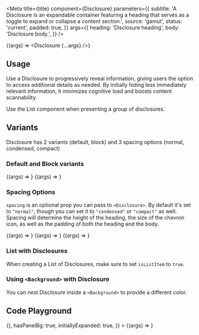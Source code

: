 

<Meta
  title={title}
  component={Disclosure}
  parameters={{
    subtitle:
      'A Disclosure is an expandable container featuring a heading that serves as a toggle to expand or collapse a content section.',
    source: 'gamut',
    status: 'current',
    padded: true,
  }}
  args={{
    heading: 'Disclosure heading',
    body: 'Disclosure body.',
  }}
/>

<Story name="Disclosure">{(args) => <Disclosure {...args} />}</Story>

## Usage

Use a Disclosure to progressively reveal information, giving users the option to access additional details as needed. By initially hiding less immediately relevant information, it minimizes cognitive load and boosts content scannability.

Use the List component when presenting a group of disclosures.

## Variants

Disclosure has 2 variants (default, block) and 3 spacing options (normal, condensed, compact)

### Default and Block variants

<Canvas>
  <Story
    name="default"
    args={{
      heading: 'Default variant',
      body: 'Notice the border and it uses `background`',
    }}
  >
    {(args) => <Disclosure {...args} />}
  </Story>
</Canvas>

<Canvas>
  <Story
    name="block"
    args={{
      heading: 'Block variant',
      body:
        'Notice the LACK of border and it uses `background-current`. Set `variant="block"` to enable this styling.',
      variant: 'block',
    }}
  >
    {(args) => <Disclosure {...args} />}
  </Story>
</Canvas>

### Spacing Options

`spacing` is an optional prop you can pass to `<Disclosure>`. By default it's set to `"normal"`, though you can set it to `"condensed"` or `"compact"` as well. Spacing will determine the height of the heading, the size of the chevron icon, as well as the padding of both the heading and the body.

<Canvas>
  <Story
    name="Normal spacing"
    args={{
      heading: 'Normal spacing',
      body:
        'Lorem ipsum dolor sit amet consectetur. Ut consectetur adipiscing a donec sed volutpat. Tempor risus rhoncus quisque vel sit mattis. Accumsan vel posuere tortor sit mattis augue congue sit.',
    }}
  >
    {(args) => <Disclosure {...args} />}
  </Story>
</Canvas>

<Canvas>
  <Story
    name="Condensed spacing"
    args={{
      heading: 'Condensed spacing',
      body:
        'Lorem ipsum dolor sit amet consectetur. Ut consectetur adipiscing a donec sed volutpat. Tempor risus rhoncus quisque vel sit mattis. Accumsan vel posuere tortor sit mattis augue congue sit.',
      spacing: 'condensed',
    }}
  >
    {(args) => <Disclosure {...args} />}
  </Story>
</Canvas>

<Canvas>
  <Story
    name="Compact spacing"
    args={{
      heading: 'Compact spacing',
      body:
        'Lorem ipsum dolor sit amet consectetur. Ut consectetur adipiscing a donec sed volutpat. Tempor risus rhoncus quisque vel sit mattis. Accumsan vel posuere tortor sit mattis augue congue sit.',
      spacing: 'compact',
    }}
  >
    {(args) => <Disclosure {...args} />}
  </Story>
</Canvas>

### List with Disclosures
When creating a List of Disclosures, make sure to set `isListItem` to `true`.
<Canvas>
  <Story name="List example">
    <ListDisclosureExample />
  </Story>
</Canvas>


### Using `<Background>` with Disclosure
You can nest Disclosure inside a `<Background>` to provide a different color.
<Canvas>
  <Story name="just for testing">
    <Background bg="background-primary">
    <Disclosure
        heading="Hint"
        initiallyExpanded={false}
        body="possible mock for a hint, slight concern about spacing though... since all this text will get smushed up, if that's ok? then I can work a little more on this. Maybe the only thing that really needs to be exposed is an expandedTitle and a collapsedTitle"
        href="/"
        spacing="compact"
      />
  </Background>
  </Story>
</Canvas>

## Code Playground

<Canvas>
  <Story
    name="Disclosure Playground"
    args={{
      heading: "All the fixin's",
      body: ConstrainedText,
      overline: 'overline is text-secondary and fontFamily: accent',
      subheading: 'subheading is text-secondary',
      ctaText: 'Optional button - must include a callback!',
      ctaCallback: () => {},
      hasPanelBg: true,
      initiallyExpanded: true,
    }}
  >
    {(args) => <Disclosure {...args} />}
  </Story>
</Canvas>

<PropsTable story="Disclosure Playground" />

